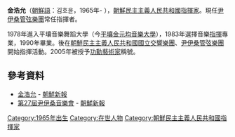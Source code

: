 '''金浩允'''（[[朝鮮語|朝鮮語]]：김호윤，1965年- ），[[朝鮮民主主義人民共和國|朝鮮民主主義人民共和國]][[指揮家|指揮家]]。現任[[尹伊桑管弦樂團|尹伊桑管弦樂團]]常任指揮者。

1978年進入平壤音樂舞蹈大學（今[[平壤金元均音樂大學|平壤金元均音樂大學]]），1983年選擇音樂[[指揮|指揮]]專業，1990年畢業。後在[[朝鮮國立交響樂團|朝鮮民主主義人民共和國國立交響樂團]]、[[尹伊桑管弦樂團|尹伊桑管弦樂團]]開始指揮活動。2005年被授予[[功勳藝術家|功勳藝術家]]稱號。

==參考資料==
*[https://archive.is/20130111202255/http://www1.korea-np.co.jp/sinboj/j-2009/06/0906j0930-00004.htm 金浩允] - [[朝鮮新報|朝鮮新報]]
*[http://www1.korea-np.co.jp/sinboj/j-2008/06/0806j1024-00001.htm 第27屆尹伊桑音樂會]{{dead link|date=2018年1月 |bot=InternetArchiveBot |fix-attempted=yes }} - [[朝鮮新報|朝鮮新報]]

[[Category:1965年出生|Category:1965年出生]]
[[Category:在世人物|Category:在世人物]]
[[Category:朝鮮民主主義人民共和國指揮家|Category:朝鮮民主主義人民共和國指揮家]]